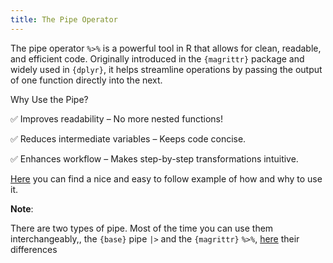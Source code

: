 ```yaml
---
title: The Pipe Operator
---
```


The pipe operator `%>%` is a powerful tool in R that allows for clean, readable, and efficient code. 
Originally introduced in the `{magrittr}` package and widely used in `{dplyr}`, it helps streamline operations by passing the output of one function directly into the next.

Why Use the Pipe?

✅ Improves readability – No more nested functions!


✅ Reduces intermediate variables – Keeps code concise.


✅ Enhances workflow – Makes step-by-step transformations intuitive.


[Here](https://faculty.washington.edu/otoomet/machinelearning-R/pipes-dplyr.html) you can find a nice and easy to follow example of how and why to use it.

**Note**:

There are two types of pipe. Most of the time you can use them interchangeably,, the `{base}` pipe
`|>` and the `{magrittr}` `%>%`, [here](https://www.tidyverse.org/blog/2023/04/base-vs-magrittr-pipe/) their differences